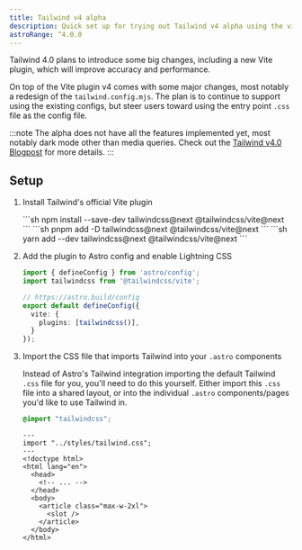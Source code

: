 ```yaml
---
title: Tailwind v4 alpha
description: Quick set up for trying out Tailwind v4 alpha using the vite plugin
astroRange: ^4.0.0
---
```


Tailwind 4.0 plans to introduce some big changes, including a new Vite plugin, which will improve accuracy and performance. 

On top of the Vite plugin v4 comes with some major changes, most notably a redesign of the `tailwind.config.mjs`. The plan is to continue to support using the existing configs, but steer users toward using the entry point `.css` file as the config file. 

:::note
The alpha does not have all the features implemented yet, most notably dark mode other than media queries. Check out the [Tailwind v4.0 Blogpost](https://tailwindcss.com/blog/tailwindcss-v4-alpha) for more details.
:::

## Setup

<Steps>

1. Install Tailwind's official Vite plugin

    <Tabs>
        <TabItem label="npm">
            ```sh
            npm install --save-dev tailwindcss@next @tailwindcss/vite@next
            ```
        </TabItem>
        <TabItem label="pnpm">
            ```sh
            pnpm add -D tailwindcss@next @tailwindcss/vite@next
            ```
        </TabItem>
        <TabItem label="yarn">
            ```sh
            yarn add --dev tailwindcss@next @tailwindcss/vite@next
            ```
        </TabItem>
    </Tabs>

2. Add the plugin to Astro config and enable Lightning CSS

    ```ts title="astro.config.mjs" {tailwindcss()} ins={2} ins={7}
    import { defineConfig } from 'astro/config';
    import tailwindcss from '@tailwindcss/vite';

    // https://astro.build/config
    export default defineConfig({
      vite: {
        plugins: [tailwindcss()],
      }
    });
    ```

3. Import the CSS file that imports Tailwind into your `.astro` components

    Instead of Astro's Tailwind integration importing the default Tailwind `.css` file for you, you'll need to do this yourself. Either import this `.css` file into a shared layout, or into the individual `.astro` components/pages you'd like to use Tailwind in.

    ```css title="src/styles/tailwind.css"
    @import "tailwindcss";
    ```

    ```astro title="src/layouts/Layout.astro" ins={2} "class="max-w-2xl""
    ---
    import "../styles/tailwind.css";
    ---
    <!doctype html>
    <html lang="en">
      <head>
        <!-- ... -->
      </head>
      <body>
        <article class="max-w-2xl">
          <slot />
        </article>
      </body>
    </html>
    ```

</Steps>
